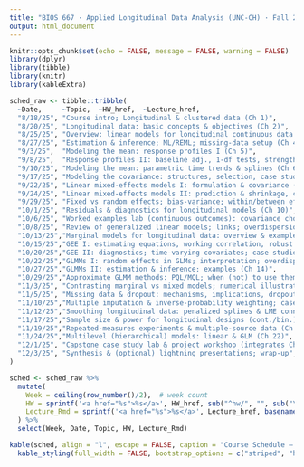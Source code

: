 ```yaml
---
title: "BIOS 667 · Applied Longitudinal Data Analysis (UNC-CH) · Fall 2025"
output: html_document
---
```


```r
knitr::opts_chunk$set(echo = FALSE, message = FALSE, warning = FALSE)
library(dplyr)
library(tibble)
library(knitr)
library(kableExtra)

sched_raw <- tibble::tribble(
  ~Date,     ~Topic,  ~HW_href,  ~Lecture_href,
  "8/18/25", "Course intro; Longitudinal & clustered data (Ch 1)",                                     "hw/hw01.html",     "lectures/lec01.Rmd",
  "8/20/25", "Longitudinal data: basic concepts & objectives (Ch 2)",                                  "hw/hw02.html",     "lectures/lec02.Rmd",
  "8/25/25", "Overview: linear models for longitudinal continuous data (Ch 3)",                        "hw/hw03.html",     "lectures/lec03.Rmd",
  "8/27/25", "Estimation & inference; ML/REML; missing-data setup (Ch 4)",                             "hw/hw04.html",     "lectures/lec04.Rmd",
  "9/3/25",  "Modeling the mean: response profiles I (Ch 5)",                                          "hw/hw05.html",     "lectures/lec05.Rmd",
  "9/8/25",  "Response profiles II: baseline adj., 1-df tests, strengths/limits (Ch 5)",               "hw/hw06.html",     "lectures/lec06.Rmd",
  "9/10/25", "Modeling the mean: parametric time trends & splines (Ch 6)",                             "hw/hw07.html",     "lectures/lec07.Rmd",
  "9/17/25", "Modeling the covariance: structures, selection, case study (Ch 7)",                      "hw/hw08.html",     "lectures/lec08.Rmd",
  "9/22/25", "Linear mixed-effects models I: formulation & covariance (Ch 8)",                         "hw/hw09.html",     "lectures/lec09.Rmd",
  "9/24/25", "Linear mixed-effects models II: prediction & shrinkage, case studies (Ch 8)",            "hw/hw10.html",     "lectures/lec10.Rmd",
  "9/29/25", "Fixed vs random effects; bias-variance; within/between effects (Ch 9)",                  "hw/hw11.html",     "lectures/lec11.Rmd",
  "10/1/25", "Residuals & diagnostics for longitudinal models (Ch 10)",                                "hw/hw12.html",     "lectures/lec12.Rmd",
  "10/6/25", "Worked examples lab (continuous outcomes): covariance choice & LME practice (Ch 5–10)",  "hw/hw13.html",     "lectures/lec13.Rmd",
  "10/8/25", "Review of generalized linear models; links; overdispersion; ordinal models (Ch 11)",     "hw/hw14.html",     "lectures/lec14.Rmd",
  "10/13/25","Marginal models for longitudinal data: overview & examples (Ch 12)",                     "hw/hw15.html",     "lectures/lec15.Rmd",
  "10/15/25","GEE I: estimating equations, working correlation, robust variance (Ch 13)",              "hw/hw16.html",     "lectures/lec16.Rmd",
  "10/20/25","GEE II: diagnostics; time-varying covariates; case studies (Ch 13)",                      "hw/hw17.html",     "lectures/lec17.Rmd",
  "10/22/25","GLMMs I: random effects in GLMs; interpretation; overdispersion (Ch 14)",                "hw/hw18.html",     "lectures/lec18.Rmd",
  "10/27/25","GLMMs II: estimation & inference; examples (Ch 14)",                                     "hw/hw19.html",     "lectures/lec19.Rmd",
  "10/29/25","Approximate GLMM methods: PQL/MQL; when (not) to use them (Ch 15)",                      "hw/hw20.html",     "lectures/lec20.Rmd",
  "11/3/25", "Contrasting marginal vs mixed models; numerical illustration (Ch 16)",                   "hw/hw21.html",     "lectures/lec21.Rmd",
  "11/5/25", "Missing data & dropout: mechanisms, implications, dropout (Ch 17)",                      "hw/hw22.html",     "lectures/lec22.Rmd",
  "11/10/25","Multiple imputation & inverse-probability weighting; case studies (Ch 18)",              "hw/hw23.html",     "lectures/lec23.Rmd",
  "11/12/25","Smoothing longitudinal data: penalized splines & LME connection (Ch 19)",                "hw/hw24.html",     "lectures/lec24.Rmd",
  "11/17/25","Sample size & power for longitudinal designs (cont./bin.) (Ch 20)",                      "hw/hw25.html",     "lectures/lec25.Rmd",
  "11/19/25","Repeated-measures experiments & multiple-source data (Ch 21)",                           "hw/hw26.html",     "lectures/lec26.Rmd",
  "11/24/25","Multilevel (hierarchical) models: linear & GLM (Ch 22)",                                 "hw/hw27.html",     "lectures/lec27.Rmd",
  "12/1/25", "Capstone case study lab & project workshop (integrates Ch 5–22)",                        "hw/hw28.html",     "lectures/lec28.Rmd",
  "12/3/25", "Synthesis & (optional) lightning presentations; wrap-up",                                "hw/hw29.html",     "lectures/lec29.Rmd"
)

sched <- sched_raw %>%
  mutate(
    Week = ceiling(row_number()/2),  # week count
    HW = sprintf('<a href="%s">%s</a>', HW_href, sub("^hw/", "", sub("\\.html$", "", HW_href))),
    Lecture_Rmd = sprintf('<a href="%s">%s</a>', Lecture_href, basename(Lecture_href))
  ) %>%
  select(Week, Date, Topic, HW, Lecture_Rmd)


```

```r
kable(sched, align = "l", escape = FALSE, caption = "Course Schedule — BIOS 667 (Fall 2025)") %>%
  kable_styling(full_width = FALSE, bootstrap_options = c("striped", "hover"))
```


